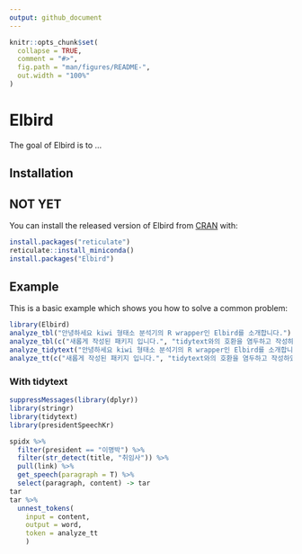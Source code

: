 ```yaml
---
output: github_document
---
```


<!-- README.md is generated from README.Rmd. Please edit that file -->

```r
knitr::opts_chunk$set(
  collapse = TRUE,
  comment = "#>",
  fig.path = "man/figures/README-",
  out.width = "100%"
)
```

# Elbird

<!-- badges: start -->
<!-- badges: end -->

The goal of Elbird is to ...

## Installation
## NOT YET

You can install the released version of Elbird from [CRAN](https://CRAN.R-project.org) with:

``` r
install.packages("reticulate")
reticulate::install_miniconda()
install.packages("Elbird")
```

## Example

This is a basic example which shows you how to solve a common problem:

```r
library(Elbird)
analyze_tbl("안녕하세요 kiwi 형태소 분석기의 R wrapper인 Elbird를 소개합니다.")
analyze_tbl(c("새롭게 작성된 패키지 입니다.", "tidytext와의 호환을 염두하고 작성하였습니다."))
analyze_tidytext("안녕하세요 kiwi 형태소 분석기의 R wrapper인 Elbird를 소개합니다.")
analyze_tt(c("새롭게 작성된 패키지 입니다.", "tidytext와의 호환을 염두하고 작성하였습니다."))

```


### With tidytext

```r
suppressMessages(library(dplyr))
library(stringr)
library(tidytext)
library(presidentSpeechKr)

spidx %>% 
  filter(president == "이명박") %>% 
  filter(str_detect(title, "취임사")) %>% 
  pull(link) %>% 
  get_speech(paragraph = T) %>%
  select(paragraph, content) -> tar
tar
tar %>% 
  unnest_tokens(
    input = content,
    output = word,
    token = analyze_tt
    )
```
